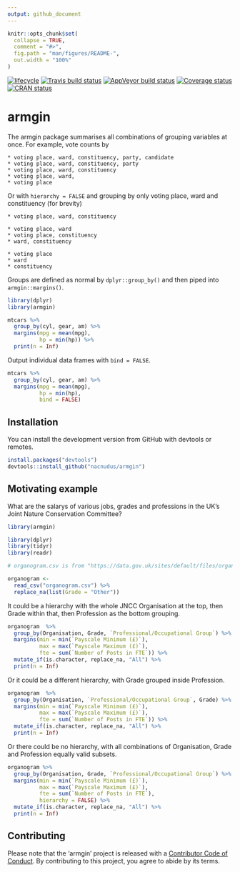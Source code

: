 ```yaml
---
output: github_document
---
```


<!-- README.md is generated from README.Rmd. Please edit that file -->

```r
knitr::opts_chunk$set(
  collapse = TRUE,
  comment = "#>",
  fig.path = "man/figures/README-",
  out.width = "100%"
)
```

[![lifecycle](https://img.shields.io/badge/lifecycle-experimental-orange.svg)](https://www.tidyverse.org/lifecycle/#experimental)
[![Travis build status](https://travis-ci.org/nacnudus/armgin.svg?branch=master)](https://travis-ci.org/nacnudus/armgin)
[![AppVeyor build status](https://ci.appveyor.com/api/projects/status/github/nacnudus/armgin?branch=master&svg=true)](https://ci.appveyor.com/project/nacnudus/armgin)
[![Coverage status](https://codecov.io/gh/nacnudus/armgin/branch/master/graph/badge.svg)](https://codecov.io/github/nacnudus/armgin?branch=master)
[![CRAN status](https://www.r-pkg.org/badges/version/armgin)](https://cran.r-project.org/package=armgin)

# armgin

The armgin package summarises all combinations of grouping variables at once.
For example, vote counts by

```
* voting place, ward, constituency, party, candidate
* voting place, ward, constituency, party
* voting place, ward, constituency
* voting place, ward,
* voting place
```

Or with `hierarchy = FALSE` and grouping by only voting place, ward and
constituency (for brevity)

```
* voting place, ward, constituency

* voting place, ward
* voting place, constituency
* ward, constituency

* voting place
* ward
* constituency
```

Groups are defined as normal by `dplyr::group_by()` and then piped into
`armgin::margins()`.

```r
library(dplyr)
library(armgin)

mtcars %>%
  group_by(cyl, gear, am) %>%
  margins(mpg = mean(mpg),
          hp = min(hp)) %>%
  print(n = Inf)
```

Output individual data frames with `bind = FALSE`.

```r
mtcars %>%
  group_by(cyl, gear, am) %>%
  margins(mpg = mean(mpg),
          hp = min(hp),
          bind = FALSE)
```

## Installation

You can install the development version from GitHub with devtools or remotes.

```r
install.packages("devtools")
devtools::install_github("nacnudus/armgin")
```

## Motivating example

What are the salarys of various jobs, grades and professions in the UK's Joint
Nature Conservation Committee?

```r
library(armgin)

library(dplyr)
library(tidyr)
library(readr)

# organogram.csv is from "https://data.gov.uk/sites/default/files/organogram/joint-nature-conservation-committee/30/9/2018/20180930%20JNCC-junior.csv",

organogram <-
  read_csv("organogram.csv") %>%
  replace_na(list(Grade = "Other"))
```

It could be a hierarchy with the whole JNCC Organisation at the top, then Grade
within that, then Profession as the bottom grouping.

```r
organogram  %>%
  group_by(Organisation, Grade, `Professional/Occupational Group`) %>%
  margins(min = min(`Payscale Minimum (£)`),
          max = max(`Payscale Maximum (£)`),
          fte = sum(`Number of Posts in FTE`)) %>%
  mutate_if(is.character, replace_na, "All") %>%
  print(n = Inf)
```

Or it could be a different hierarchy, with Grade grouped inside Profession.

```r
organogram  %>%
  group_by(Organisation, `Professional/Occupational Group`, Grade) %>%
  margins(min = min(`Payscale Minimum (£)`),
          max = max(`Payscale Maximum (£)`),
          fte = sum(`Number of Posts in FTE`)) %>%
  mutate_if(is.character, replace_na, "All") %>%
  print(n = Inf)
```

Or there could be no hierarchy, with all combinations of Organisation, Grade and
Profession equally valid subsets.

```r
organogram %>%
  group_by(Organisation, Grade, `Professional/Occupational Group`) %>%
  margins(min = min(`Payscale Minimum (£)`),
          max = max(`Payscale Maximum (£)`),
          fte = sum(`Number of Posts in FTE`),
          hierarchy = FALSE) %>%
  mutate_if(is.character, replace_na, "All") %>%
  print(n = Inf)
```

## Contributing

Please note that the 'armgin' project is released with a [Contributor Code of
Conduct](.github/CODE_OF_CONDUCT.md). By contributing to this project, you agree
to abide by its terms.
